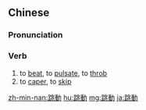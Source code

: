 {{also|跳动}}
==Chinese==
{{zh-forms|s=跳动}}

===Pronunciation===
{{zh-pron
|m=tiàodòng
|c=tiu3 dung6
|mn=qz:thiàu-tǒng/tw,xm,zz:thiàu-tōng
|cat=v
}}

===Verb===
{{zh-verb}}

# to [[beat]], to [[pulsate]], to [[throb]]
# to [[caper]], to [[skip]]

[[zh-min-nan:跳動]]
[[hu:跳動]]
[[mg:跳動]]
[[ja:跳動]]